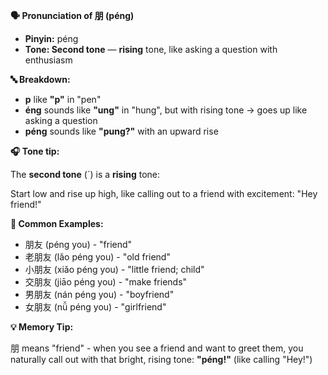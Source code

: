 **🗣️ Pronunciation of 朋 (péng)**

- **Pinyin:** péng
- **Tone: Second tone** — **rising** tone, like asking a question with enthusiasm

**🔤 Breakdown:**

- **p** like **"p"** in "pen"
- **éng** sounds like **"ung"** in "hung", but with rising tone → goes up like asking a question
- **péng** sounds like **"pung?"** with an upward rise

**🎧 Tone tip:**

The **second tone** (´) is a **rising** tone:

Start low and rise up high, like calling out to a friend with excitement: "Hey friend!"

**📝 Common Examples:**

- 朋友 (péng you) - "friend"
- 老朋友 (lǎo péng you) - "old friend"
- 小朋友 (xiǎo péng you) - "little friend; child"
- 交朋友 (jiāo péng you) - "make friends"
- 男朋友 (nán péng you) - "boyfriend"
- 女朋友 (nǚ péng you) - "girlfriend"

**💡 Memory Tip:**

朋 means "friend" - when you see a friend and want to greet them, you naturally call out with that
bright, rising tone: **"péng!"** (like calling "Hey!")
